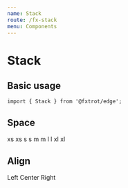 ```yaml
---
name: Stack
route: /fx-stack
menu: Components
---
```



# Stack

## Basic usage

```tsx
import { Stack } from '@fxtrot/edge';
```

<Playground>
  <Stack>
    <Placeholder height={100} />
    <Placeholder height={100} />
  </Stack>
</Playground>

## Space

<Playground>
  <Stack space="l">
    <Stack space="xs" bg="shade.500">
      <Placeholder height={50}>xs</Placeholder>
      <Placeholder height={50}>xs</Placeholder>
    </Stack>
    <Stack space="s" bg="shade.500">
      <Placeholder height={50}>s</Placeholder>
      <Placeholder height={50}>s</Placeholder>
    </Stack>
    <Stack space="m" bg="shade.500">
      <Placeholder height={50}>m</Placeholder>
      <Placeholder height={50}>m</Placeholder>
    </Stack>
    <Stack space="l" bg="shade.500">
      <Placeholder height={50}>l</Placeholder>
      <Placeholder height={50}>l</Placeholder>
    </Stack>
    <Stack space="xl" bg="shade.500">
      <Placeholder height={50}>xl</Placeholder>
      <Placeholder height={50}>xl</Placeholder>
    </Stack>
  </Stack>
</Playground>

## Align

<Playground>
  <Stack space="l">
    <Stack align="left" space="s">
      <Placeholder height={50} width={400}>
        Left
      </Placeholder>
      <Placeholder height={50} width={300} />
    </Stack>
    <Stack align="center" space="s">
      <Placeholder height={50} width={400}>
        Center
      </Placeholder>
      <Placeholder height={50} width={300} />
    </Stack>
    <Stack align="right" space="s">
      <Placeholder height={50} width={400}>
        Right
      </Placeholder>
      <Placeholder height={50} width={300} />
    </Stack>
  </Stack>
</Playground>
